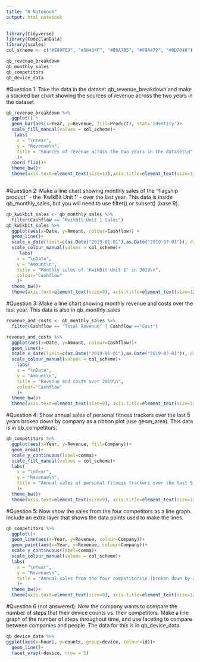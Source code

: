 ```yaml
---
title: "R Notebook"
output: html_notebook
---
```


```r
library(tidyverse)
library(CodeClanData)
library(scales)
col_scheme <- c("#E89FE9", "#50434F", "#B6A7B5", "#F9A472", "#BD7040")
```
```r
qb_revenue_breakdown
qb_monthly_sales
qb_competitors
qb_device_data
```
#Question 1: Take the data in the dataset qb_revenue_breakdown and make a stacked bar chart showing the sources of revenue across the two years in the dataset.
```r
qb_revenue_breakdown %>% 
  ggplot() +
  geom_bar(aes(x=Year, y=Revenue, fill=Product), stat='identity')+
  scale_fill_manual(values = col_scheme)+
   labs(
    x = "\nYear",
    y = "Revenue\n",
    title = "Sources of revenue across the two years in the dataset\n",
    )+
  coord_flip()+ 
  theme_bw()+
  theme(axis.text=element_text(size=11),axis.title=element_text(size=11), plot.title = element_text(size = 14))
   
```
#Question 2: Make a line chart showing monthly sales of the “flagship product” - the ‘KwikBit Unit 1’ - over the last year. This data is inside qb_monthly_sales, but you will need to use filter() or subset() (base R).

```r
qb_kwikbit_sales <- qb_monthly_sales %>% 
  filter(Cashflow == "Kwikbit Unit 1 Sales")
qb_kwikbit_sales %>% 
  ggplot(aes(x=Date, y=Amount, colour=Cashflow)) +
  geom_line()+
  scale_x_date(limit=c(as.Date("2019-01-01"),as.Date("2019-07-01")), date_breaks='1 month', date_labels = "%b-%Y")+
  scale_colour_manual(values = col_scheme)+
     labs(
    x = "\nDate",
    y = "Amount\n",
    title = "Monthly sales of 'KwikBit Unit 1' in 2019\n",
    colour="Cashflow"
    )+ 
  theme_bw()+
  theme(axis.text=element_text(size=9), axis.title=element_text(size=12), plot.title = element_text(size = 14))
```


#Question 3: Make a line chart showing monthly revenue and costs over the last year. This data is also in qb_monthly_sales


```r
revenue_and_costs <- qb_monthly_sales %>% 
  filter(Cashflow == "Total Revenue" | Cashflow =="Cost")

revenue_and_costs %>% 
  ggplot(aes(x=Date, y=Amount, colour=Cashflow))+
  geom_line()+
  scale_x_date(limit=c(as.Date("2019-01-01"),as.Date("2019-07-01")), date_breaks='1 month', date_labels = "%b-%Y")+
  scale_colour_manual(values = col_scheme)+
    labs(
    x = "\nDate",
    y = "Amount\n",
    title = "Revenue and costs over 2019\n",
    colour="Cashflow"
    )+ 
  theme_bw()+
  theme(axis.text=element_text(size=9), axis.title=element_text(size=12), plot.title = element_text(size = 14))
```


#Question 4: Show annual sales of personal fitness trackers over the last 5 years broken down by company as a ribbon plot (use geom_area). This data is in qb_competitors.

```r
qb_competitors %>% 
  ggplot(aes(x=Year, y=Revenue, fill=Company))+
  geom_area()+
  scale_y_continuous(label=comma)+
  scale_fill_manual(values = col_scheme)+
  labs(
    x = "\nYear",
    y = "Revenue\n",
    title = "Annual sales of personal fitness trackers over the last 5 years\n (broken down by company)",
    )+
  theme_bw()+
  theme(axis.text=element_text(size=9), axis.title=element_text(size=12), plot.title = element_text(size = 14))
```


#Question 5: Now show the sales from the four competitors as a line graph. Include an extra layer that shows the data points used to make the lines.
```r
qb_competitors %>% 
  ggplot()+
  geom_line(aes(x=Year, y=Revenue, colour=Company))+
  geom_point(aes(x=Year, y=Revenue, colour=Company))+
  scale_y_continuous(label=comma)+
  scale_colour_manual(values = col_scheme)+
  labs(
    x = "\nYear",
    y = "Revenue\n",
    title = "Annual sales from the four competitors\n (broken down by company)",
    )+ 
  theme_bw()+
  theme(axis.text=element_text(size=9), axis.title=element_text(size=12), plot.title = element_text(size = 14))
```

#Question 6 (not answered): 
Now the company wants to compare the number of steps that their device counts vs. their competitors. Make a line graph of the number of steps throughout time, and use faceting to compare between companies and people. The data for this is in qb_device_data.

```r
qb_device_data %>% 
ggplot(aes(x=hours, y=counts, group=device, colour=id))+
  geom_line()+
  facet_wrap(~device, nrow = 5)
```

